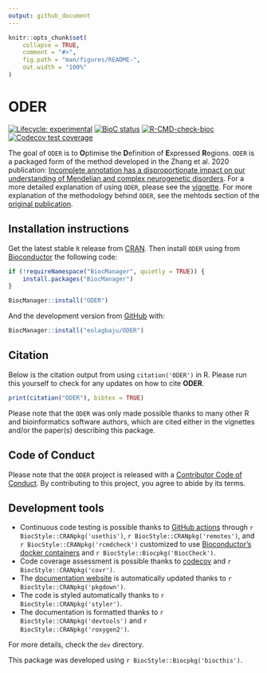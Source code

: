 ```yaml
---
output: github_document
---
```


<!-- README.md is generated from README.Rmd. Please edit that file -->

```r
knitr::opts_chunk$set(
    collapse = TRUE,
    comment = "#>",
    fig.path = "man/figures/README-",
    out.width = "100%"
)
```

# ODER

<!-- badges: start -->
[![Lifecycle: experimental](https://img.shields.io/badge/lifecycle-experimental-orange.svg)](https://lifecycle.r-lib.org/articles/stages.html#experimental)
[![BioC status](http://www.bioconductor.org/shields/build/release/bioc/ODER.svg)](https://bioconductor.org/checkResults/release/bioc-LATEST/ODER)
[![R-CMD-check-bioc](https://github.com/eolagbaju/ODER/workflows/R-CMD-check-bioc/badge.svg)](https://github.com/eolagbaju/ODER/actions)
[![Codecov test coverage](https://codecov.io/gh/eolagbaju/ODER/branch/master/graph/badge.svg)](https://codecov.io/gh/eolagbaju/ODER?branch=master)
<!-- badges: end -->

The goal of `ODER` is to **O**ptimise the **D**efinition of **E**xpressed **R**egions. `ODER` is a packaged form of the method developed in the Zhang et al. 2020 publication: [Incomplete annotation has a disproportionate impact on our understanding of Mendelian and complex neurogenetic disorders](https://advances.sciencemag.org/content/6/24/eaay8299.full). For a more detailed explanation of using `ODER`, please see the [vignette](https://eolagbaju.github.io/ODER/articles/ODERflow.html). For more explanation of the methodology behind `ODER`, see the mehtods section of the  [original publication](https://advances.sciencemag.org/content/6/24/eaay8299.full). 

## Installation instructions

Get the latest stable `R` release from [CRAN](http://cran.r-project.org/). Then install `ODER` using from [Bioconductor](http://bioconductor.org/) the following code:

```r
if (!requireNamespace("BiocManager", quietly = TRUE)) {
    install.packages("BiocManager")
}

BiocManager::install("ODER")
```

And the development version from [GitHub](https://github.com/eolagbaju/ODER) with:

```r
BiocManager::install("eolagbaju/ODER")
```

## Citation

Below is the citation output from using `citation('ODER')` in R. Please
run this yourself to check for any updates on how to cite __ODER__.

```r
print(citation("ODER"), bibtex = TRUE)
```

Please note that the `ODER` was only made possible thanks to many other R and bioinformatics software authors, which are cited either in the vignettes and/or the paper(s) describing this package.

## Code of Conduct

Please note that the `ODER` project is released with a [Contributor Code of Conduct](http://bioconductor.org/about/code-of-conduct/). By contributing to this project, you agree to abide by its terms.

## Development tools

* Continuous code testing is possible thanks to [GitHub actions](https://www.tidyverse.org/blog/2020/04/usethis-1-6-0/)  through `r BiocStyle::CRANpkg('usethis')`, `r BiocStyle::CRANpkg('remotes')`, and `r BiocStyle::CRANpkg('rcmdcheck')` customized to use [Bioconductor's docker containers](https://www.bioconductor.org/help/docker/) and `r BiocStyle::Biocpkg('BiocCheck')`.
* Code coverage assessment is possible thanks to [codecov](https://codecov.io/gh) and `r BiocStyle::CRANpkg('covr')`.
* The [documentation website](http://eolagbaju.github.io/ODER) is automatically updated thanks to `r BiocStyle::CRANpkg('pkgdown')`.
* The code is styled automatically thanks to `r BiocStyle::CRANpkg('styler')`.
* The documentation is formatted thanks to `r BiocStyle::CRANpkg('devtools')` and `r BiocStyle::CRANpkg('roxygen2')`.

For more details, check the `dev` directory.

This package was developed using `r BiocStyle::Biocpkg('biocthis')`.


